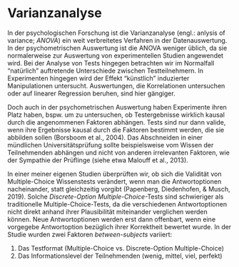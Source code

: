 # Varianzanalyse

In der psychologischen Forschung ist die Varianzanalyse (engl.: anlysis 
of variance; *ANOVA*) ein weit verbreitetes Verfahren in der 
Datenauswertung. In der psychometrischen Auswertung ist die ANOVA 
weniger üblich, da sie normalerweise zur Auswertung von experimentellen 
Studien angewendet wird. Bei der Analyse von Tests hingegen betrachten 
wir im Normalfall "natürlich" auftretende Unterschiede zwischen 
Testteilnehmern. In Experimenten hingegen wird der Effekt "künstlich" 
induzierter Manipulationen untersucht. Auswertungen, die Korrelationen 
untersuchen oder auf linearer Regression beruhen, sind hier gängiger.

Doch auch in der psychometrischen Auswertung haben Experimente ihren 
Platz haben, bspw. um zu untersuchen, ob Testergebnisse wirklich kausal 
durch die angenommenen Faktoren abhängen. Tests sind nur dann valide, 
wenn ihre Ergebnisse kausal durch die Faktoren bestimmt werden, die sie 
abbilden sollen (Borsboom et al., 2004). Das Abschneiden in einer 
mündlichen Universitätsprüfung sollte beispielsweise vom Wissen der 
Teilnehmenden abhängen und nicht von anderen irrelevanten Faktoren, wie 
der Sympathie der Prüflinge (siehe etwa Malouff et al., 2013). 

In einer meiner eigenen Studien überprüften wir, ob sich die Validität 
von Multiple-Choice Wissenstests verändert, wenn man die Antwortoptionen
nacheinander, statt gleichzeitig vorgibt (Papenberg, Diedenhofen, & 
Musch, 2019). Solche *Discrete-Option Multiple-Choice*-Tests sind 
schwieriger als traditionelle Multiple-Choice-Tests, da die 
verschiedenen Antwortoptionen nicht direkt anhand ihrer Plausibilität 
miteinander verglichen werden können. Neue Antwortoptionen werden erst 
dann offenbart, wenn eine vorgegebe Antwortoption bezüglich ihrer 
Korrektheit bewertet wurde. In der Studie wurden zwei Faktoren 
*between-subjects* variiert: 

1. Das Testformat (Multiple-Choice vs. Discrete-Option Multiple-Choice)
2. Das Informationslevel der Teilnehmenden (wenig, mittel, viel, perfekt)

